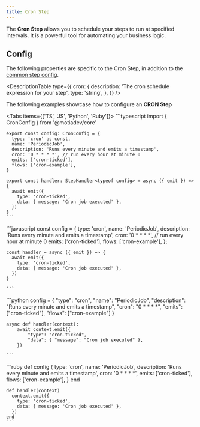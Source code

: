 ```yaml
---
title: Cron Step
---
```


The **Cron Step** allows you to schedule your steps to run at specified intervals. It is a powerful tool for automating your business logic.

## Config

The following properties are specific to the Cron Step, in addition to the [common step config](/docs/core/steps/defining-steps#config).

<DescriptionTable
  type={{
    cron: {
      description: 'The cron schedule expression for your step',
      type: 'string',
    },
  }}
/>

The following examples showcase how to configure an **CRON Step**

<Tabs  items={['TS', 'JS', 'Python', 'Ruby']}>
  <Tab value="TS">
    ```typescript
    import { CronConfig } from '@motiadev/core'

    export const config: CronConfig = {
      type: 'cron' as const,
      name: 'PeriodicJob',
      description: 'Runs every minute and emits a timestamp',
      cron: '0 * * * *', // run every hour at minute 0
      emits: ['cron-ticked'],
      flows: ['cron-example'],
    }

    export const handler: StepHandler<typeof config> = async ({ emit }) => {
      await emit({
        type: 'cron-ticked',
        data: { message: 'Cron job executed' },
      })
    }
    ```

  </Tab>
  <Tab value="JS">
    ```javascript
    const config = {
      type: 'cron',
      name: 'PeriodicJob',
      description: 'Runs every minute and emits a timestamp',
      cron: '0 * * * *', // run every hour at minute 0
      emits: ['cron-ticked'],
      flows: ['cron-example'],
    };

    const handler = async ({ emit }) => {
      await emit({
        type: 'cron-ticked',
        data: { message: 'Cron job executed' },
      })
    }

    ```

  </Tab>
  <Tab value="Python">
    ```python
    config = {
        "type": "cron",
        "name": "PeriodicJob",
        "description": "Runs every minute and emits a timestamp",
        "cron": "0 * * * *",
        "emits": ["cron-ticked"],
        "flows": ["cron-example"]
    }
  
    async def handler(context):
        await context.emit({
            "type": "cron-ticked",
            "data": { "message": "Cron job executed" },
        })

    ```

  </Tab>
  <Tab value="Ruby">
    ```ruby
    def config
      {
        type: 'cron',
        name: 'PeriodicJob',
        description: 'Runs every minute and emits a timestamp',
        cron: '0 * * * *',
        emits: ['cron-ticked'],
        flows: ['cron-example'],
      }
    end

    def handler(context)
      context.emit({
        type: 'cron-ticked',
        data: { message: 'Cron job executed' },
      })
    end
    ```

  </Tab>
</Tabs>
